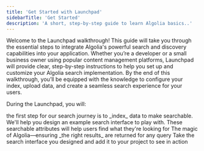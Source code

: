```yaml
---
title: 'Get Started with Launchpad'
sidebarTitle: 'Get Started'
description: 'A short, step-by-step guide to learn Algolia basics..'
---
```


Welcome to the Launchpad walkthrough! This guide will take you through the essential steps to integrate Algolia's powerful search and discovery capabilities into your application. Whether you’re a developer or a small business owner using popular content management platforms, Launchpad will provide clear, step-by-step instructions to help you set up and customize your Algolia search implementation. By the end of this walkthrough, you’ll be equipped with the knowledge to configure your index, upload data, and create a seamless search experience for your users.

During the Launchpad, you will:

<Steps titleSize="h3">
  <Step title="Import Data">
    the first step for our search journey is to _index_ data to make searchable.
  </Step>
  <Step title="Design Your Search Interface">
    We'll help you design an example search interface to play with.
  </Step>
  <Step title="Add Searchable Attributes">
    These searchable attributes will help users find what they're looking for
  </Step>
  <Step title="Configure Search Relevancy">
    The magic of Algolia—ensuring _the right results_ are returned for any query
  </Step>
  <Step title="Implement Search">
    Take the search interface you designed and add it to your project to see in action
  </Step>
</Steps>